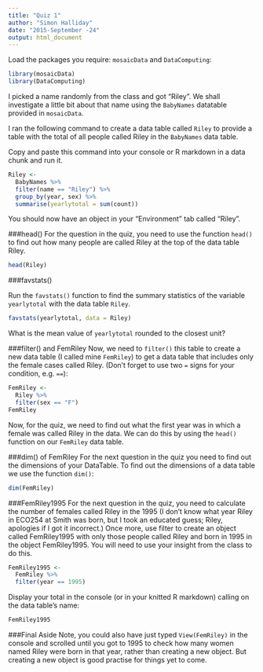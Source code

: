 ```yaml
---
title: "Quiz 1"
author: "Simon Halliday"
date: "2015-September -24"
output: html_document
---
```


Load the packages you require: `mosaicData` and `DataComputing`: 
```r
library(mosaicData)
library(DataComputing)
```


I picked a name randomly from the class and got "Riley". We shall investigate a little bit about that name using the `BabyNames` datatable provided in `mosaicData`. 

I ran the following command to create a data table called `Riley` to
provide a table with the total of all people called Riley in the `BabyNames` data table.

Copy and paste this command into your console or R markdown in a data
chunk and run it. 
```r
Riley <- 
  BabyNames %>%
  filter(name == "Riley") %>%
  group_by(year, sex) %>%
  summarise(yearlytotal = sum(count))
```

You should now have an object in your "Environment" tab called "Riley". 

###head()
For the question in the quiz, you need to use the function `head()` to find out how many people are called Riley at the top of the data table Riley.
```r
head(Riley)
```

###favstats()

Run the `favstats()` function to find the summary statistics of the variable `yearlytotal` with the data table `Riley`.
```r
favstats(yearlytotal, data = Riley)
```
What is the mean value of `yearlytotal` rounded to the closest unit?

###filter() and FemRiley
Now, we need to `filter()` this table to create a new data table (I called mine `FemRiley`) to get a data table that includes only the female cases called Riley. (Don't forget to use two `=` signs for your condition, e.g. `==`):
```r
FemRiley <- 
  Riley %>% 
  filter(sex == "F")
FemRiley
```
Now, for the quiz, we need to find out what the first year was in which a female was called Riley in the data. We can do this by using the `head()` function on our `FemRiley` data table. 

###dim() of FemRiley
For the next question in the quiz you need to find out the dimensions of your DataTable. To find out the dimensions of a data table we use the function `dim()`:
```r
dim(FemRiley)
```

###FemRiley1995
For the next question in the quiz, you need to calculate the number of
females called Riley in the 1995 (I don't know what year Riley in ECO254 
at Smith was born, but I took an educated guess; Riley, apologies if I
got it incorrect.) Once more, use filter to create an object called
FemRiley1995 with only those people called Riley and born in 1995 in 
the object FemRiley1995. You will need to use your insight from the class
to do this. 

```r
FemRiley1995 <- 
  FemRiley %>% 
  filter(year == 1995)
```

Display your total in the console (or in your knitted R markdown) calling on the data table's name:
```r
FemRiley1995
```

###Final Aside
Note, you could also have just typed `View(FemRiley)` in the console and
scrolled until you got to 1995 to check how many women named Riley were
born in that year, rather than creating a new object. But creating a new 
object is good practise for things yet to come. 


